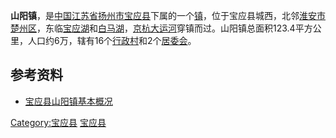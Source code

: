 '''山阳镇'''，是[[中国|中国]][[江苏省|江苏省]][[扬州市|扬州市]][[宝应县|宝应县]]下属的一个[[镇|镇]]，位于宝应县城西，北邻[[淮安市|淮安市]][[楚州区|楚州区]]，东临[[宝应湖|宝应湖]]和[[白马湖|白马湖]]，[[京杭大运河|京杭大运河]]穿镇而过。山阳镇总面积123.4平方公里，人口约6万，辖有16个[[行政村|行政村]]和2个[[居委会|居委会]]。

==参考资料==
*[http://www.jxfic.org.cn/news_view.asp?id=242 宝应县山阳镇基本概况] {{Wayback|url=http://www.jxfic.org.cn/news_view.asp?id=242 |date=20190802205726 }}

{{Jiangsu-stub}}
{{宝应县行政区划}}
[[Category:宝应县|Category:宝应县]]
[[Category:扬州乡镇|宝应县]]